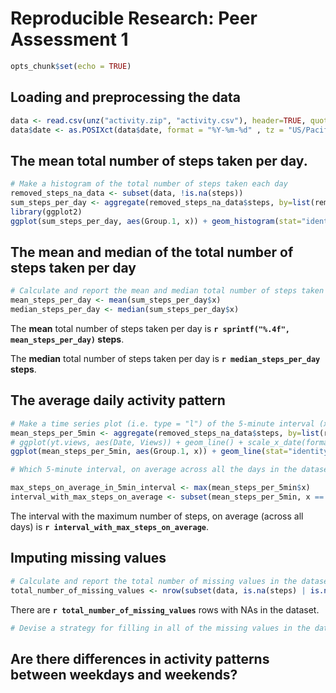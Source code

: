 # Reproducible Research: Peer Assessment 1

```r
opts_chunk$set(echo = TRUE)
```


## Loading and preprocessing the data

```r
data <- read.csv(unz("activity.zip", "activity.csv"), header=TRUE, quote="\"", sep=",", na.strings="NA", colClasses=c(steps="integer", date="character", interval="integer"))
data$date <- as.POSIXct(data$date, format = "%Y-%m-%d" , tz = "US/Pacific")
```



## The mean total number of steps taken per day.

```r

# Make a histogram of the total number of steps taken each day
removed_steps_na_data <- subset(data, !is.na(steps))
sum_steps_per_day <- aggregate(removed_steps_na_data$steps, by=list(removed_steps_na_data$date), sum)
library(ggplot2)
ggplot(sum_steps_per_day, aes(Group.1, x)) + geom_histogram(stat="identity", binwidth=24*60*60) + xlab("Day") + ylab("# Steps") + ggtitle("# Steps Per Day")
```


## The mean and median of the total number of steps taken per day

```r

# Calculate and report the mean and median total number of steps taken per day
mean_steps_per_day <- mean(sum_steps_per_day$x)
median_steps_per_day <- median(sum_steps_per_day$x)
```

The **mean** total number of steps taken per day is **`r sprintf("%.4f", mean_steps_per_day)` steps**.

The **median** total number of steps taken per day is **`r median_steps_per_day` steps**.


## The average daily activity pattern

```r

# Make a time series plot (i.e. type = "l") of the 5-minute interval (x-axis) and the average number of steps taken, averaged across all days (y-axis)
mean_steps_per_5min <- aggregate(removed_steps_na_data$steps, by=list(removed_steps_na_data$interval), mean)
# ggplot(yt.views, aes(Date, Views)) + geom_line() + scale_x_date(format = "%b-%Y") + xlab("") + ylab("Daily Views")
ggplot(mean_steps_per_5min, aes(Group.1, x)) + geom_line(stat="identity", binwidth=5*60) + xlab("5 Minute Interval") + ylab("Avg. # of Steps Over All Days)") + ggtitle("Average Daily Activity Pattern")
```


```r

# Which 5-minute interval, on average across all the days in the dataset, contains the maximum number of steps?

max_steps_on_average_in_5min_interval <- max(mean_steps_per_5min$x)
interval_with_max_steps_on_average <- subset(mean_steps_per_5min, x == max_steps_on_average_in_5min_interval)$Group.1
```

The interval with the maximum number of steps, on average (across all days) is **`r interval_with_max_steps_on_average`**.



## Imputing missing values

```r

# Calculate and report the total number of missing values in the dataset (i.e. the total number of rows with NAs)
total_number_of_missing_values <- nrow(subset(data, is.na(steps) | is.na(date) | is.na(interval)))
```

There are **`r total_number_of_missing_values`** rows with NAs in the dataset.

```r

# Devise a strategy for filling in all of the missing values in the dataset. The strategy does not need to be sophisticated. For example, you could use the mean/median for that day, or the mean for that 5-minute interval, etc.

```

## Are there differences in activity patterns between weekdays and weekends?


